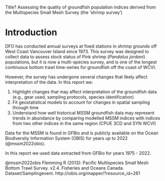 Title? Assessing the quality of groundfish population indices derived from the Multispecies Small Mesh Survey (the 'shrimp survey')

# Introduction

DFO has conducted annual surveys at fixed stations in shrimp grounds off West Coast Vancouver Island since 1973.
This survey was designed to collect data to assess stock status of Pink shrimp (*Pandalus jordani*) populations, but it is now a multi-species survey, and is one of the longest continuous bottom trawl time-series for groundfish off the coast of WCVI.

However, the survey has undergone several changes that likely affect interpretation of the data.
In this report we:

(1) Highlight changes that may affect interpretation of the groundfish data (e.g., gear used, sampling protocols, species identification)
(2) Fit geostatistical models to account for changes in spatial sampling through time
(3) Understand how well historical MSSM groundfish data may represent trends in abundance by comparing modelled MSSM indices with indices from two other indices in the same region (CPUE 3CD and SYN WCVI)

Data for the MSSM is found in GFBio and is publicly available on the Ocean Biodiversity Information System (OBIS) for years up to 2022 (@mssm2022obis).

In this report we used data extracted from GFBio for years 1975 - 2022.

@mssm2022obis Flemming R (2013): Pacific Multispecies Small Mesh Bottom Trawl Survey. v2.4. Fisheries and Oceans Canada. Dataset/Samplingevent. http://iobis.org/mapper/?resource_id=261

\clearpage
